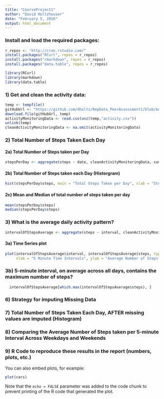 ```yaml
---
title: "CourseProject1"
author: "David Holtzhouser"
date: "February 5, 2016"
output: html_document
---
```


### Install and load the required packages:
```r
r_repos <- "http://cran.rstudio.com/"
install.packages("RCurl", repos = r_repos)
install.packages("rmarkdown", repos = r_repos)
install.packages("data.table", repos = r_repos)

library(RCurl)
library(markdown)
library(data.table)
```


###  1) Get and clean the activity data:
```r
temp <- tempfile()
gitHubUrl <- "https://github.com/dholtz/RepData_PeerAssessment1/blob/master/activity.zip?raw=true"
download.file(gitHubUrl, temp)
activityMonitoringData <- read.csv(unz(temp,"activity.csv"))
unlink(temp)
cleanActivityMonitoringData <- na.omit(activityMonitoringData)
```

###  2) Total Number of Steps Taken Each Day

#### 2a) Total Number of Steps taken per Day
```r
stepsPerDay <- aggregate(steps ~ date, cleanActivityMonitoringData, sum)
```

#### 2b) Total Number of Steps taken each Day (Historgram)
```r
hist(stepsPerDay$steps, main = "Total Steps Taken per Day", xlab = "Steps Per Day", col = 1)
```

#### 2c) Mean and Median of total number of steps taken per day
```r
mean(stepsPerDay$steps)
median(stepsPerDay$steps)
```

### 3) What is the average daily activity pattern?
```r
intervalOfStepsAverage <- aggregate(steps ~ interval, cleanActivityMonitoringData, mean)
```

#### 3a) Time Series plot
```r
plot(intervalOfStepsAverage$interval, intervalOfStepsAverage$steps, type='l', main = "Average Daily Activity Pattern",
     xlab = "5 Minute Time Intervals", ylab = "Average Number of Steps")
```

### 3b) 5-minute interval, on average across all days, contains the maximum number of steps?
```r
  intervalOfStepsAverage[which.max(intervalOfStepsAverage$steps), ]
```



###  6) Strategy for imputing Missing Data



###  7) Total Number of Steps Taken Each Day, AFTER missing values are imputed (Histogram)


###  8) Comparing the Average Number of Steps taken per 5-minute Interval Across Weekdays and Weekends




###  9) R Code to reproduce these results in the report (numbers, plots, etc.)



You can also embed plots, for example:

```r
plot(cars)
```

Note that the `echo = FALSE` parameter was added to the code chunk to prevent printing of the R code that generated the plot.
